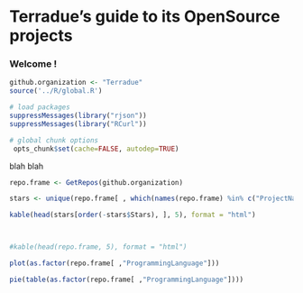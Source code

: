 # Terradue's guide to its OpenSource projects 


### Welcome !

```r

github.organization <- "Terradue"
source('../R/global.R')

# load packages
suppressMessages(library("rjson"))
suppressMessages(library("RCurl"))  

# global chunk options
 opts_chunk$set(cache=FALSE, autodep=TRUE)
```

blah blah

```r

repo.frame <- GetRepos(github.organization)

stars <- unique(repo.frame[ , which(names(repo.frame) %in% c("ProjectName","Stars"))])

kable(head(stars[order(-stars$Stars), ], 5), format = "html")



#kable(head(repo.frame, 5), format = "html")

plot(as.factor(repo.frame[ ,"ProgrammingLanguage"]))

pie(table(as.factor(repo.frame[ ,"ProgrammingLanguage"])))

```
